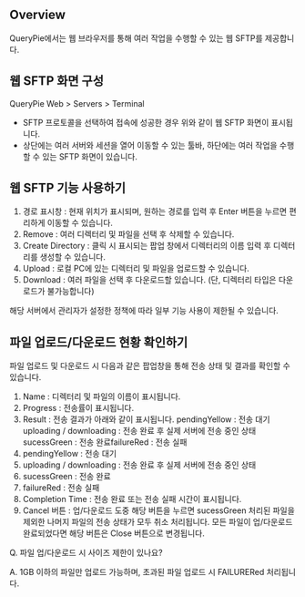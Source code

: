 ## Overview
QueryPie에서는 웹 브라우저를 통해 여러 작업을 수행할 수 있는 웹 SFTP를 제공합니다.

## 웹 SFTP 화면 구성
QueryPie Web &gt; Servers &gt; Terminal

* SFTP 프로토콜을 선택하여 접속에 성공한 경우 위와 같이 웹 SFTP 화면이 표시됩니다.
* 상단에는 여러 서버와 세션을 열어 이동할 수 있는 툴바, 하단에는 여러 작업을 수행할 수 있는 SFTP 화면이 있습니다.

## 웹 SFTP 기능 사용하기
1. 경로 표시창 : 현재 위치가 표시되며, 원하는 경로를 입력 후 Enter 버튼을 누르면 편리하게 이동할 수 있습니다.
2. Remove : 여러 디렉터리 및 파일을 선택 후 삭제할 수 있습니다.
3. Create Directory : 클릭 시 표시되는 팝업 창에서 디렉터리의 이름 입력 후 디렉터리를 생성할 수 있습니다.
4. Upload : 로컬 PC에 있는 디렉터리 및 파일을 업로드할 수 있습니다.
5. Download : 여러 파일을 선택 후 다운로드할 있습니다. (단, 디렉터리 타입은 다운로드가 불가능합니다)

해당 서버에서 관리자가 설정한 정책에 따라 일부 기능 사용이 제한될 수 있습니다.

## 파일 업로드/다운로드 현황 확인하기
파일 업로드 및 다운로드 시 다음과 같은 팝업창을 통해 전송 상태 및 결과를 확인할 수 있습니다.

1. Name : 디렉터리 및 파일의 이름이 표시됩니다.
2. Progress : 전송률이 표시됩니다.
3. Result : 전송 결과가 아래와 같이 표시됩니다. pendingYellow : 전송 대기uploading / downloading : 전송 완료 후 실제 서버에 전송 중인 상태sucessGreen : 전송 완료failureRed : 전송 실패
  1. pendingYellow : 전송 대기
  2. uploading / downloading : 전송 완료 후 실제 서버에 전송 중인 상태
  3. sucessGreen : 전송 완료
  4. failureRed : 전송 실패
4. Completion Time : 전송 완료 또는 전송 실패 시간이 표시됩니다.
5. Cancel 버튼 : 업/다운로드 도중 해당 버튼을 누르면 sucessGreen 처리된 파일을 제외한 나머지 파일의 전송 상태가 모두 취소 처리됩니다. 모든 파일이 업/다운로드 완료되었다면 해당 버튼은 Close 버튼으로 변경됩니다.

Q. 파일 업/다운로드 시 사이즈 제한이 있나요?

A. 1GB 이하의 파일만 업로드 가능하며, 초과된 파일 업로드 시 FAILURERed 처리됩니다.
